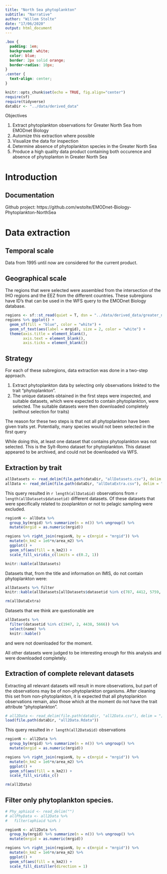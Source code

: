 ```yaml
---
title: "North Sea phytoplankton"
subtitle: "Narrative"
author: "Willem Stolte"
date: "17/06/2020"
output: html_document
---
```


```css
.box {
  padding: 1em;
  background: white;
  color: blue;
  border: 2px solid orange;
  border-radius: 10px;
}
.center {
  text-align: center;
}
```

```r
knitr::opts_chunk$set(echo = TRUE, fig.align="center")
require(sf)
require(tidyverse)
dataDir <- "../data/derived_data"
```



:::: {.box data-latex=""}
::: {.center data-latex=""}
Objectives
:::

1. Extract phytoplankton observations for Greater North Sea from EMODnet Biology
1. Automize this extraction where possible
1. Visualize the data for inspection
1. Determine absence of phytoplankton species in the Greater North Sea
1. Produce a high quality data product containing both occurence and absence of phytoplanton in Greater North Sea
::::

# Introduction

## Documentation

Github project: https://github.com/wstolte/EMODnet-Biology-Phytoplankton-NorthSea

# Data extraction

## Temporal scale

Data from 1995 until now are considered for the current product.

## Geographical scale

The regions that were selected were assembled from the intersection of the IHO regions and the EEZ from the different countries. These subregions have ID's that can be used in the WFS query to the EMODnet Biology database.

```r
regions <- sf::st_read(quiet = T, dsn = "../data/derived_data/greater_north_sea-selection_from_eez-iho-union-v2.geojson", layer = "greater_north_sea-selection_from_eez-iho-union-v2") %>% st_simplify()
regions %>% ggplot() +
  geom_sf(fill = "blue", color = "white") +
  geom_sf_text(aes(label = mrgid), size = 2, color = "white") +
  theme(axis.title = element_blank(),
        axis.text = element_blank(),
        axis.ticks = element_blank())
```

## Strategy

For each of these subregions, data extraction was done in a two-step approach. 

1. Extract phytoplankton data by selecting only observations linkted to the trait "phytoplankton".
1. The unique datasets obtained in the first steps were inspected, and suitable datasets, which were expected to contain phytoplankton, were selected. The suitable datasets were then downloaded completely (without selection for traits)

The reason for these two steps is that not all phytoplankton have been given traits yet. Potentially, many species would not been selected in the first query

While doing this, at least one dataset that contains phytoplankton was not selected. This is the Sylt-Romo dataset for phytoplankton. This dataset appeared to be archived, and could not be downloaded via WFS. 

## Extraction by trait

```r
allDatasets <- read_delim(file.path(dataDir, "allDatasets.csv"), delim = ";", )
allData <- read_delim(file.path(dataDir, "allDataExtra.csv"), delim = ";")
```


This query resulted in `r length(allData$id)` observations from `r length(allDatasets$datasetid)` different datasets. Of these datasets that were specifically related to zooplankton or not to pelagic sampling were excluded. 


```r
regionN <- allData %>%
  group_by(mrgid) %>% summarize(n = n()) %>% ungroup() %>%
  mutate(mrgid = as.numeric(mrgid))

regions %>% right_join(regionN, by = c(mrgid = "mrgid")) %>%
  mutate(n_km2 = 1e6*n/area_m2) %>%
  ggplot() +
  geom_sf(aes(fill = n_km2)) +
  scale_fill_viridis_c(limits = c(0.2, 1))

```





```r
knitr::kable(allDatasets)
```



Datasets that, from the title and information on IMIS, do not contain phytoplankton were:

```r
allDatasets %>% filter
knitr::kable(allDatasets[allDatasets$datasetid %in% c(787, 4412, 5759, 2756, 4687),]$name)
```

```r
rm(allDataExtra)
```










Datasets that we think are questionable are 
```r
allDatasets %>% 
  filter(datasetid %in% c(1947, 2, 4438, 5666)) %>% 
  select(name) %>% 
  knitr::kable()
```
and were not downloaded for the moment. 

All other datasets were judged to be interesting enough for this analysis and were downloaded completely. 



## Extraction of complete relevant datasets

Extracting all relevant datasets will result in more observations, but part of the observations may be of non-phytoplankton organisms. After cleaning this set from non-phytoplankton, it is expected that all phytoplankton observations remain, also those which at the moment do not have the trait attribute "phytoplankton".


```r

# all2Data <- read_delim(file.path(dataDir, "all2Data.csv"), delim = ";")
load(file.path(dataDir, "all2Data.Rdata"))
```

This query resulted in `r length(all2Data$id)` observations

```r
regionN <- all2Data %>%
  group_by(mrgid) %>% summarize(n = n()) %>% ungroup() %>%
  mutate(mrgid = as.numeric(mrgid))

regions %>% right_join(regionN, by = c(mrgid = "mrgid")) %>%
  mutate(n_km2 = 1e6*n/area_m2) %>%
  ggplot() +
  geom_sf(aes(fill = n_km2)) +
  scale_fill_viridis_c()
```

```r
rm(all2Data)
```

## Filter only phytoplankton species.

```r
# Phy_aphiaid <- read_delim("")
# allPhyData <- all2Data %>%
#   filter(aphiaid %in% )
```

```r
regionN <- all2Data %>%
  group_by(mrgid) %>% summarize(n = n()) %>% ungroup() %>%
  mutate(mrgid = as.numeric(mrgid))

regions %>% right_join(regionN, by = c(mrgid = "mrgid")) %>%
  mutate(n_km2 = 1e6*n/area_m2) %>%
  ggplot() +
  geom_sf(aes(fill = n_km2)) +
  scale_fill_distiller(direction = 1)
```


